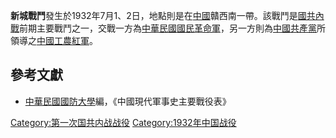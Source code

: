 {{Infobox Military Conflict|
campaign=|
image=|
caption=|
conflict=新城戰鬥|
date=1932年7月1－2日|
place=[[中國|中國]]贛西南|
result=紅軍進攻，國民革命軍交戰師長及參謀長各一及官兵千人陣亡|
combatant1=中華民國國民革命軍粵1師|
combatant2=紅軍3軍團| 
commander1=[[李振球|李振球]]|
commander2=[[彭德懷|彭德懷]]、[[林彪|林彪]]|
strength1=|
strength2=|
casualties1=|
casualties2=|
}}

'''新城戰鬥'''發生於1932年7月1、2日，地點則是在[[中國|中國]]贛西南一帶。該戰鬥是[[國共內戰|國共內戰]]前期主要戰鬥之一，交戰一方為[[中華民國|中華民國]][[國民革命軍|國民革命軍]]，另一方則為[[中國共產黨|中國共產黨]]所領導之[[中國工農紅軍|中國工農紅軍]]。

==參考文獻==
*[[中華民國|中華民國]][[國防大學_(臺灣)|國防大學]]編，《中國現代軍事史主要戰役表》

{{第一次国共内战}}

[[Category:第一次国共内战战役|Category:第一次国共内战战役]]
[[Category:1932年中国战役|Category:1932年中国战役]]